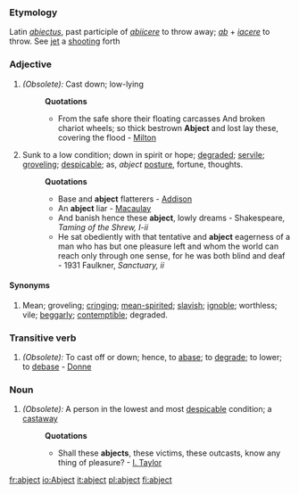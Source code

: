 ===Etymology===
Latin ''[[abiectus]]'', past participle of ''[[abiicere]]'' to throw away; ''[[ab]]'' + ''[[iacere]]'' to throw. See [[jet]] a [[shooting]] forth
===Adjective===
#''(Obsolete):'' Cast down; low-lying
#:'''Quotations'''
#:*From the safe shore their floating carcasses And broken chariot wheels; so thick bestrown '''Abject''' and lost lay these, covering the flood - [[Milton]]
#Sunk to a low condition; down in spirit or hope; [[degraded]]; [[servile]]; [[groveling]]; [[despicable]]; as, ''abject'' [[posture]], fortune, thoughts.
#:'''Quotations'''
#:*Base and '''abject''' flatterers - [[Addison]]
#:*An '''abject''' liar - [[Macaulay]]
#:*And banish hence these '''abject''', lowly dreams - Shakespeare, ''Taming of the Shrew, I-ii''
#:*He sat obediently with that tentative and '''abject''' eagerness of a man who has but one pleasure left and whom the world can reach only through one sense, for he was both blind and deaf - 1931 Faulkner, ''Sanctuary, ii''
====Synonyms====
#Mean; groveling; [[cringing]]; [[mean-spirited]]; [[slavish]]; [[ignoble]]; worthless; vile; [[beggarly]]; [[contemptible]]; degraded.
===Transitive verb===
#''(Obsolete):'' To cast off or down; hence, to [[abase]]; to [[degrade]]; to lower; to [[debase]] - [[Donne]]
===Noun===
#''(Obsolete):'' A person in the lowest and most [[despicable]] condition; a [[castaway]]
#:'''Quotations'''
#:*Shall these '''abjects''', these victims, these outcasts, know any thing of pleasure? - [[I. Taylor]]

[[fr:abject]]
[[io:Abject]]
[[it:abject]]
[[pl:abject]]
[[fi:abject]]